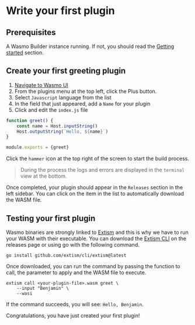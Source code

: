 # Write your first plugin

## Prerequisites

A Wasmo Builder instance running. If not, you should read the [Getting started](/builder/getting-started) section.

## Create your first greeting plugin

1. [Navigate to Wasmo UI](http://localhost:5001)
2. From the plugins menu at the top left, click the Plus button.
3. Select `Javascript` language from the list
4. In the field that just appeared, add a `Name` for your plugin
5. Click and edit the `index.js` file

```javascript
function greet() {
    const name = Host.inputString()
    Host.outputString(`Hello, ${name}`)
}

module.exports = {greet}
```

Click the `hammer` icon at the top right of the screen to start the build process.
> During the process the logs and errors are displayed in the `terminal` view at the bottom.

Once completed, your plugin should appear in the `Releases` section in the left sidebar. 
You can click on the item in the list to automatically download the WASM file.

## Testing your first plugin

Wasmo binaries are strongly linked to [Extism](https://extism.org/) and this is why we have to run your WASM with their executable.
You can download the [Extism CLI](https://github.com/extism/cli/releases) on the releases page or using go with the following command.

```
go install github.com/extism/cli/extism@latest
```

Once downloaded, you can run the command by passing the function to call, the parameter to apply and the WASM file to execute.

```
extism call <your-plugin-file>.wasm greet \
    --input "Benjamin" \
    --wasi
```

If the command succeeds, you will see: `Hello, Benjamin`.

Congratulations, you have just created your first plugin!
